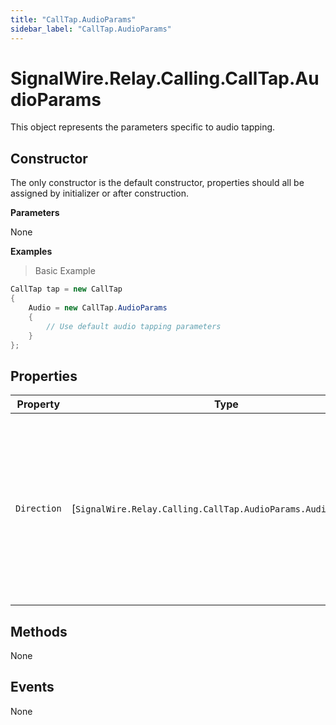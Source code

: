 ```yaml
---
title: "CallTap.AudioParams"
sidebar_label: "CallTap.AudioParams"
---
```


# SignalWire.Relay.Calling.CallTap.AudioParams

This object represents the parameters specific to audio tapping.

## Constructor

The only constructor is the default constructor, properties should all be assigned by initializer or after construction.

**Parameters**

None

**Examples**

> Basic Example

```csharp
CallTap tap = new CallTap
{
    Audio = new CallTap.AudioParams
    {
        // Use default audio tapping parameters
    }
};
```

## Properties

| Property | Type | Description |
| -------- | ---- | ----------- |
| `Direction` | [`SignalWire.Relay.Calling.CallTap.AudioParams.AudioDirection`] | The direction to include in the audio tapping, speak (what the caller says), listen (what the caller hears), or both.<br />_Default: speak_ |

## Methods

None

## Events

None